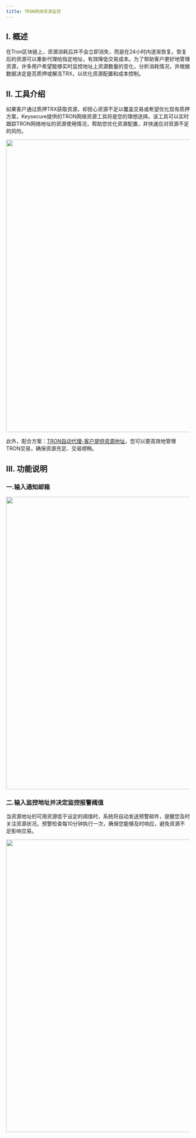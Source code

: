 ```yaml
---
title: TRON网络资源监控
---
```


  
## I. 概述

在Tron区块链上，资源消耗后并不会立即消失，而是在24小时内逐渐恢复。恢复后的资源可以重新代理给指定地址，有效降低交易成本。为了帮助客户更好地管理资源，许多用户希望能够实时监控地址上资源数量的变化，分析消耗情况，并根据数据决定是否质押或解冻TRX，以优化资源配置和成本控制。

## II. 工具介绍
如果客户通过质押TRX获取资源，却担心资源不足以覆盖交易或希望优化现有质押方案，Keysecure提供的TRON网络资源工具将是您的理想选择。该工具可以实时跟踪TRON网络地址的资源使用情况，帮助您优化资源配置，并快速应对资源不足的风险。

 <div className="w-full flex items-center justify-center">
      <img src="/images/user-guide/monitorCN1.png" width="800"/>
  </div>



此外，配合方案：[TRON自动代理-客户提供资源地址](/user-guide/Tron-delegation/resource-from-client)，您可以更高效地管理TRON交易，确保资源充足、交易顺畅。
  
  
## III. 功能说明
  
  ### 一.输入通知邮箱
  <div className="w-full flex items-center justify-center">
      <img src="/images/user-guide/monitorCN2.png" width="800"/>
  </div>
  
  
  ### 二.输入监控地址并决定监控报警阈值
  
  当资源地址的可用资源低于设定的阈值时，系统将自动发送预警邮件，提醒您及时关注资源状况。预警检查每10分钟执行一次，确保您能够及时响应，避免资源不足影响交易。
  
  <div className="w-full flex items-center justify-center">
      <img src="/images/user-guide/monitorCN3.png" width="800"/>
  </div>
  
  
  
